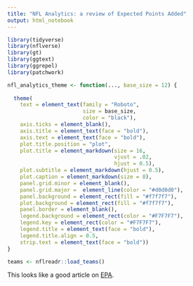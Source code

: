 ```yaml
---
title: "NFL Analytics: a review of Expected Points Added"
output: html_notebook
---
```


```r
library(tidyverse)
library(nflverse)
library(gt)
library(ggtext)
library(ggrepel)
library(patchwork)
```

```r
nfl_analytics_theme <- function(..., base_size = 12) {
  
  theme(
    text = element_text(family = "Roboto",
                        size = base_size,
                        color = "black"),
    axis.ticks = element_blank(),
    axis.title = element_text(face = "bold"),
    axis.text = element_text(face = "bold"),
    plot.title.position = "plot",
    plot.title = element_markdown(size = 16,
                                  vjust = .02,
                                  hjust = 0.5),
    plot.subtitle = element_markdown(hjust = 0.5),
    plot.caption = element_markdown(size = 8),
    panel.grid.minor = element_blank(),
    panel.grid.major =  element_line(color = "#d0d0d0"),
    panel.background = element_rect(fill = "#f7f7f7"),
    plot.background = element_rect(fill = "#f7f7f7"),
    panel.border = element_blank(),
    legend.background = element_rect(color = "#F7F7F7"),
    legend.key = element_rect(color = "#F7F7F7"),
    legend.title = element_text(face = "bold"),
    legend.title.align = 0.5,
    strip.text = element_text(face = "bold"))
}
```


```r
teams <- nflreadr::load_teams()
```



This looks like a good article on [EPA](https://bestballstats.com/expected-points-added-a-full-explanation/#:~:text=Expected%20Points%20Added%20(EPA)%20is,evaluate%20team%20and%20player%20performance.).

